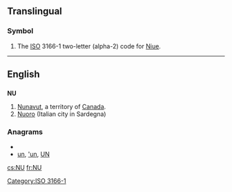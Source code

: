 {{also|Appendix:Variations of "nu"}}
==Translingual==
===Symbol===
{{infl|mul|symbol}}
# The [[ISO]] 3166-1 two-letter (alpha-2) code for [[Niue]].

[[Category:ISO 3166-1]]
----

==English==

==={{abbreviation}}===
'''NU'''

# [[Nunavut]], a territory of [[Canada]].
# [[Nuoro]] (Italian city in Sardegna)

===Anagrams===
* {{alphagram|nu}}
* [[un#English|un]], [['un#English|'un]], [[UN#English|UN]]


[[cs:NU]]
[[fr:NU]]